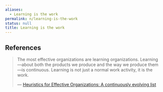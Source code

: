 ```yaml
---
aliases:
  - Learning is the work
permalink: n/learning-is-the-work
status: null
title: Learning is the work
---
```

## References

> The most effective organizations are learning organizations. Learning —about both the products we produce and the way we produce them—is continuous. Learning is not just a normal work activity, it is the work.
>
> — [Heuristics for Effective Organizations: A continuously evolving list](https://holub.com/heuristics/)
